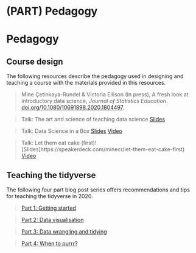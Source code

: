 # (PART) Pedagogy {-}

# Pedagogy {#pedagogy}

## Course design

The following resources describe the pedagogy used in designing and teaching a course with the materials provided in this resources.

> Mine Çetinkaya-Rundel & Victoria Ellison (In press), A fresh look at introductory data science, *Journal of Statistics Education*. [doi.org/10.1080/10691898.2020.1804497](https://doi.org/10.1080/10691898.2020.1804497).

> Talk: The art and science of teaching data science [Slides](https://speakerdeck.com/minecr/the-art-and-science-of-teaching-data-science-university-of-glasgow)

> Talk: Data Science in a Box [Slides](https://speakerdeck.com/minecr/data-science-in-a-box) [Video](https://www.youtube.com/watch?v=tYGLYdeFJMc)

> Talk: Let them eat cake (first)! [Slides]https://speakerdeck.com/minecr/let-them-eat-cake-first) [Video](https://www.youtube.com/embed/RsVOrpXAPXo?start=1009)

## Teaching the tidyverse

The following four part blog post series offers recommendations and tips for teaching the tidyverse in 2020.

> [Part 1: Getting started](https://education.rstudio.com/blog/2020/07/teaching-the-tidyverse-in-2020-part-1-getting-started/)

> [Part 2: Data visualisation](https://education.rstudio.com/blog/2020/07/teaching-the-tidyverse-in-2020-part-2-data-visualisation/)

> [Part 3: Data wrangling and tidying](https://education.rstudio.com/blog/2020/07/teaching-the-tidyverse-in-2020-part-3-data-wrangling-and-tidying/)

> [Part 4: When to purrr?](https://education.rstudio.com/blog/2020/07/teaching-the-tidyverse-in-2020-part-4-when-to-purrr/)
